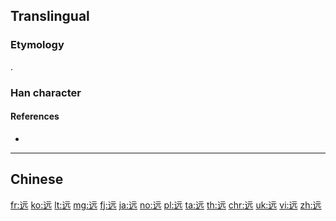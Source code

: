 {{character info/new}}
{{also|遠}}
==Translingual==

===Etymology===
{{Han simp|遠|f=袁|t=元}}

{{Han compound|辶|元|c1=s|c2=p|t1=walk|ls=psc}}.

===Han character===
{{Han char|rn=162|rad=辵|as=04|sn=8|four=|canj=YMMU|ids=⿺辶元}}

====References====
* {{Han ref|kx=1254.171|hdz=63818.060|uh=8FDC|ud=36828}}

----

==Chinese==
{{zh-see|遠}}

[[fr:远]]
[[ko:远]]
[[lt:远]]
[[mg:远]]
[[fj:远]]
[[ja:远]]
[[no:远]]
[[pl:远]]
[[ta:远]]
[[th:远]]
[[chr:远]]
[[uk:远]]
[[vi:远]]
[[zh:远]]